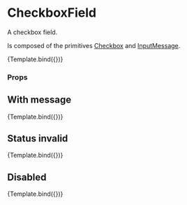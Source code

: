 
<Meta title="Components/Form/CheckboxField" component={CheckboxField} />

# CheckboxField

A checkbox field.

Is composed of the primitives [Checkbox](../?path=/docs/components-form-primitive-checkbox--default-story) and [InputMessage](../?path=/docs/components-form-primitive-inputmessage--default-story).


<Canvas>
  <Story
    name="Default"
    args={{
      label: 'Name',
      disabled: false,
    }}
  >
    {Template.bind({})}
  </Story>
</Canvas>

### Props

<ArgsTable story="Default" />

## With message

<Canvas>
  <Story
    name="With message"
    args={{
      label: 'Label',
      message: 'This is the message',
    }}
  >
    {Template.bind({})}
  </Story>
</Canvas>

## Status invalid

<Canvas>
  <Story
    name="Status invalid"
    args={{
      label: 'Label',
      message: 'This is the message',
      status: Status.invalid,
    }}
  >
    {Template.bind({})}
  </Story>
</Canvas>

## Disabled

<Canvas>
  <Story
    name="Disabled"
    args={{
      label: 'Label',
      message: 'This is the message',
      disabled: true,
    }}
  >
    {Template.bind({})}
  </Story>
</Canvas>
